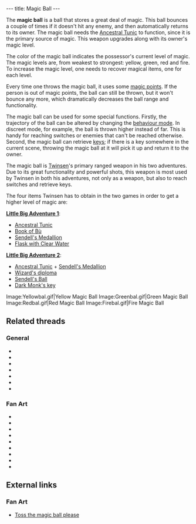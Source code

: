 ---
title: Magic Ball
---

{{twinsunica import}}{{Infobox Item
 |image=Yellowbal.gif
 |type=weapon
 |critical=yes
 |magical=yes
 |unique=yes
 |lba1=yes
 |lba2=yes
 |upgrades=yes
 |rowposition=1
 |columnposition=1
 |effect=uses magic
 |effectamount=one
 |purpose=
 |combattype=enemies
 |powerlevel=all
 |rate=low
 |range=varies behavior
 |damage=varies magic
}}

The '''magic ball''' is a ball that stores a great deal of magic. This ball bounces a couple of times if it doesn't hit any enemy, and then automatically returns to its owner. The magic ball needs the [[Ancestral Tunic]] to function, since it is the primary source of magic. This weapon upgrades along with its owner's magic level.

The color of the magic ball indicates the possessor's current level of magic. The magic levels are, from weakest to strongest: yellow, green, red and fire. To increase the magic level, one needs to recover magical items, one for each level.

Every time one throws the magic ball, it uses some [[magic points]]. If the person is out of magic points, the ball can still be thrown, but it won't bounce any more, which dramatically decreases the ball range and functionality.

The magic ball can be used for some special functions. Firstly, the trajectory of the ball can be altered by changing the [[behaviour mode]]. In discreet mode, for example, the ball is thrown higher instead of far. This is handy for reaching switches or enemies that can't be reached otherwise. Second, the magic ball can retrieve [[keys]]; if there is a key somewhere in the current scene, throwing the magic ball at it will pick it up and return it to the owner.

The magic ball is [[Twinsen]]'s primary ranged weapon in his two adventures. Due to its great functionality and powerful shots, this weapon is most used by Twinsen in both his adventures, not only as a weapon, but also to reach switches and retrieve keys.

The four items Twinsen has to obtain in the two games in order to get a higher level of magic are:

'''[[Little Big Adventure 1]]''':
* [[Ancestral Tunic]]
* [[Book of Bù]]
* [[Sendell's Medallion]]
* [[Flask with Clear Water]]

'''[[Little Big Adventure 2]]''':
* [[Ancestral Tunic]] + [[Sendell's Medallion]]
* [[Wizard's diploma]]
* [[Sendell's Ball]]
* [[Dark Monk's key]]

<gallery>
Image:Yellowbal.gif|Yellow Magic Ball
Image:Greenbal.gif|Green Magic Ball
Image:Redbal.gif|Red Magic Ball
Image:Firebal.gif|Fire Magic Ball
</gallery>

==Related threads==
===General===
* {{thread|id=11114|title=Your impression of the magic ball}}
* {{thread|id=8339|title=I find it funny...}}
* {{thread|id=7915|title=The magic ball... (LBA2 at least)}}
* {{thread|id=6354|title=What is a magic ball???}}
* {{thread|id=6010|title=Magicball soundeffect cameo}}
* {{thread|id=5645|title=Fire ball}}
* {{thread|id=11661|title=Microsoft rips off LBA!}}

===Fan Art===
* {{thread|id=11287|title=Twinsen}}
* {{thread|id=11291|title=The Heir}}
* {{thread|id=11279|title=Old drawing from 2000}}
* {{thread|id=10941|title=Authur takes control of his destiny...A twinsen Fan comic...(rough)}}
* {{thread|id=11083|title=Twinsen, my style}}
* {{thread|id=10812|title=Ka-meh-ha-meh.. I mean Magic ball blast}}
* {{thread|id=1644|title=Twinsen with magic ball pics}}
* {{post|id=67040|title=Lba3}}
* {{thread|id=12131|title=Twinsen Magic Balls (skill)}}

==External links==
===Fan Art===
* [http://www.deviantart.com/deviation/45989513/ Toss the magic ball please]